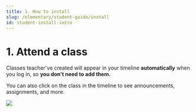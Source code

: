 ```yaml
---
title: 1. How to install
slug: /elementary/student-guide/install
id: student-install-intro
---
```



# 1. Attend a class

Classes teacher've created will appear in your timeline **automatically** when you log in, so **you don't need to add them.**

You can also click on the class in the timeline to see announcements, assignments, and more.

<Image src="/img/en/elementary/student/03-00.jpg" size="lg" />
